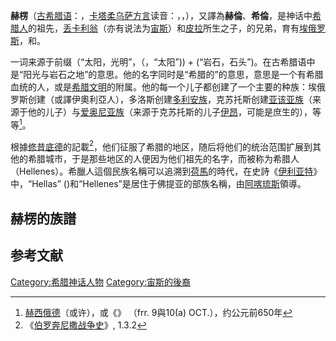 '''赫楞'''（[[古希腊语|古希腊语]]：{{polytonic|Ἕλλην}}，[[卡塔柔乌萨方言|卡塔柔乌萨方言]]读音：{{Audio-IPA|Ell-Ellin.ogg|ellin}}，{{IPAc-en|ˈ|h|ɛ|l|ɪ|n}}，{{lang-en|Hellen}}），又譯為'''赫倫'''、'''希倫'''，是神话中[[希腊人|希腊人]]的祖先，[[丢卡利翁|丢卡利翁]]（亦有说法为[[宙斯|宙斯]]）和[[皮拉|皮拉]]所生之子，{{link-en|安菲克堤翁|Amphictyon}}的兄弟，育有[[埃俄罗斯|埃俄罗斯]]，{{link-en|克苏托斯|Xuthus}}和{{link-en|多洛斯|Dorus}}。

{{polytonic|Ἕλλην}}一词来源于前缀{{polytonic|έλ-}}（“太阳，光明”，（{{polytonic|ήλιος}}，“太阳”)) + {{polytonic|λάς}}(“岩石，石头”)。在古希腊语中是“阳光与岩石之地”的意思。他的名字同时是“希腊的”的意思，意思是一个有希腊血统的人，或是[[希腊文明|希腊文明]]的附属。他的每一个儿子都创建了一个主要的种族：埃俄罗斯创建{{link-en|埃俄利亚族|Aeolians}}（或譯伊奧利亞人），多洛斯创建[[多利安人|多利安族]]，克苏托斯创建[[亚该亚人|亚该亚族]]（来源于他的儿子{{link-en|阿該俄斯|Achaeus_(son_of_Xuthus)}}）与[[愛奧尼亞人|爱奥尼亚族]]（来源于克苏托斯的儿子[[伊昂|伊昂]]，可能是庶生的），等等<ref>[[赫西俄德|赫西俄德]]（或许），''{{lang|el|Èoiæ}}''或《{{link-en|女人总目|Catalogue_of_Women}}》 （frr. 9與10(a) OCT.），约公元前650年</ref>。

根據[[修昔底德|修昔底德]]的記載<ref>《[[伯罗奔尼撒战争史|伯罗奔尼撒战争史]]》, 1.3.2</ref>，他们征服了希腊的{{link-en|佛提亚|Phthia}}地区，随后将他们的统治范围扩展到其他的希腊城市，于是那些地区的人便因为他们祖先的名字，而被称为希腊人（Hellenes）。希臘人這個民族名稱可以追溯到[[荷馬|荷馬]]的時代，在史詩《[[伊利亚特|伊利亚特]]》中，“Hellas” ({{polytonic|Ἑλλάς}})和“Hellenes”是居住于佛提亚的部族名稱，由[[阿喀琉斯|阿喀琉斯]]領導。

== 赫楞的族譜 ==
{{Genealogy of Hellenes}}

== 参考文献 ==
{{reflist}}

{{希腊人物小作品}}

{{希腊神话}}

[[Category:希腊神话人物|Category:希腊神话人物]]
[[Category:宙斯的後裔|Category:宙斯的後裔]]